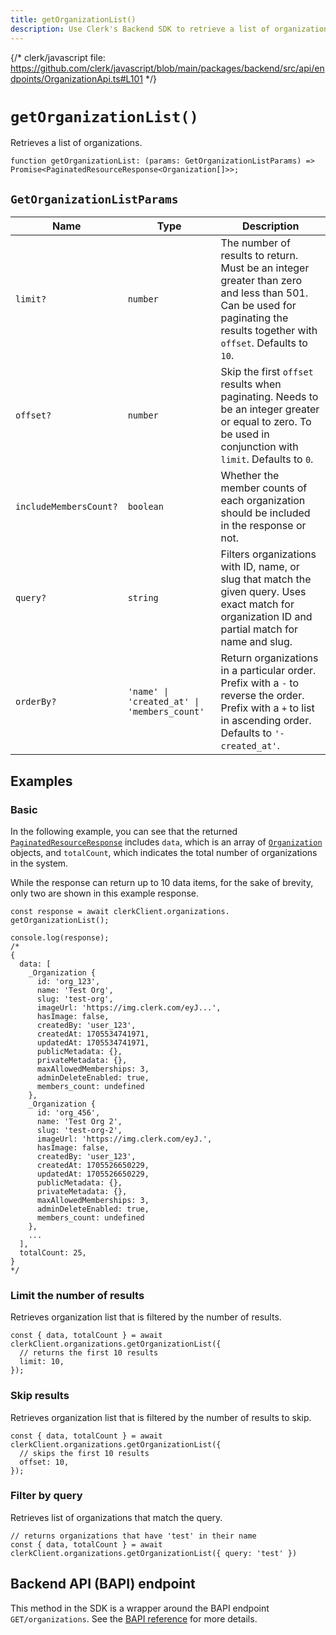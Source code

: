 ```yaml
---
title: getOrganizationList()
description: Use Clerk's Backend SDK to retrieve a list of organizations.
---
```


{/* clerk/javascript file: https://github.com/clerk/javascript/blob/main/packages/backend/src/api/endpoints/OrganizationApi.ts#L101 */}

# `getOrganizationList()`

Retrieves a list of organizations.

```tsx {{ prettier: false }}
function getOrganizationList: (params: GetOrganizationListParams) => Promise<PaginatedResourceResponse<Organization[]>>;
```

## `GetOrganizationListParams`

| Name | Type | Description |
| - | - | - |
| `limit?` | `number` | The number of results to return. Must be an integer greater than zero and less than 501. Can be used for paginating the results together with `offset`. Defaults to `10`. |
| `offset?` | `number` | Skip the first `offset` results when paginating. Needs to be an integer greater or equal to zero. To be used in conjunction with `limit`. Defaults to `0`. |
| `includeMembersCount?` | `boolean` | Whether the member counts of each organization should be included in the response or not. |
| `query?` | `string` | Filters organizations with ID, name, or slug that match the given query. Uses exact match for organization ID and partial match for name and slug. |
| `orderBy?` | `'name' \| 'created_at' \| 'members_count'` | Return organizations in a particular order. Prefix with a `-` to reverse the order. Prefix with a `+` to list in ascending order. Defaults to `'-created_at'`. |

## Examples

### Basic

In the following example, you can see that the returned [`PaginatedResourceResponse`](/docs/references/backend/types/paginated-resource-response) includes `data`, which is an array of [`Organization`](/docs/references/backend/types/backend-organization) objects, and `totalCount`, which indicates the total number of organizations in the system.

While the response can return up to 10 data items, for the sake of brevity, only two are shown in this example response.

```tsx {{ prettier: false }}
const response = await clerkClient.organizations.
getOrganizationList();

console.log(response);
/*
{
  data: [
    _Organization {
      id: 'org_123',
      name: 'Test Org',
      slug: 'test-org',
      imageUrl: 'https://img.clerk.com/eyJ...',
      hasImage: false,
      createdBy: 'user_123',
      createdAt: 1705534741971,
      updatedAt: 1705534741971,
      publicMetadata: {},
      privateMetadata: {},
      maxAllowedMemberships: 3,
      adminDeleteEnabled: true,
      members_count: undefined
    },
    _Organization {
      id: 'org_456',
      name: 'Test Org 2',
      slug: 'test-org-2',
      imageUrl: 'https://img.clerk.com/eyJ.',
      hasImage: false,
      createdBy: 'user_123',
      createdAt: 1705526650229,
      updatedAt: 1705526650229,
      publicMetadata: {},
      privateMetadata: {},
      maxAllowedMemberships: 3,
      adminDeleteEnabled: true,
      members_count: undefined
    },
    ...
  ],
  totalCount: 25,
}
*/
```

### Limit the number of results

Retrieves organization list that is filtered by the number of results.

```tsx {{ prettier: false }}
const { data, totalCount } = await clerkClient.organizations.getOrganizationList({
  // returns the first 10 results
  limit: 10,
});
```

### Skip results

Retrieves organization list that is filtered by the number of results to skip.

```tsx {{ prettier: false }}
const { data, totalCount } = await clerkClient.organizations.getOrganizationList({
  // skips the first 10 results
  offset: 10,
});
```

### Filter by query

Retrieves list of organizations that match the query.

```tsx {{ prettier: false }}
// returns organizations that have 'test' in their name
const { data, totalCount } = await clerkClient.organizations.getOrganizationList({ query: 'test' })
```

## Backend API (BAPI) endpoint

This method in the SDK is a wrapper around the BAPI endpoint `GET/organizations`. See the [BAPI reference](/docs/reference/backend-api/tag/Organizations#operation/ListOrganizations) for more details.
